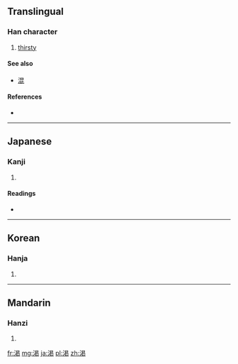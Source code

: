 {{also|渴}}
==Translingual==

===Han character===
{{Han char|rn=85|rad=水|as=08|sn=11|four=|canj=水日心心 (EAPP), X水日心心 (XEAPP)}}

# [[thirsty]]

====See also====
* [[混]] <!-- Graphically similar -->

====References====
* {{Han ref|kx=0633.371|dkj=17748|hdz=80023.210|uh=6E07|ud=28167}}

----

==Japanese==

===Kanji===
{{ja-kanji|grade=c|rs=水08}}

# {{defn|Japanese|sort=水08}}

====Readings====
* {{ja-readings|on=[[かつ]] (katsu)|kun=[[かわく]] (kawaku), [[かわき]] (kawaki)}}

----

==Korean==

===Hanja===
{{ko-hanja|hangeul=[[갈]], [[걸]]|eumhun=|rv=gal, geol|mr=kal, kŏl|y=kal, kel}}

# {{defn|Korean|sort=水08}}

----

==Mandarin==

===Hanzi===
{{cmn-hanzi|pin=[[kě]] ([[ke3]])|wg=k'o<sup>3</sup>}}

# {{defn|Mandarin|sort=水08}}

[[fr:渇]]
[[mg:渇]]
[[ja:渇]]
[[pl:渇]]
[[zh:渇]]